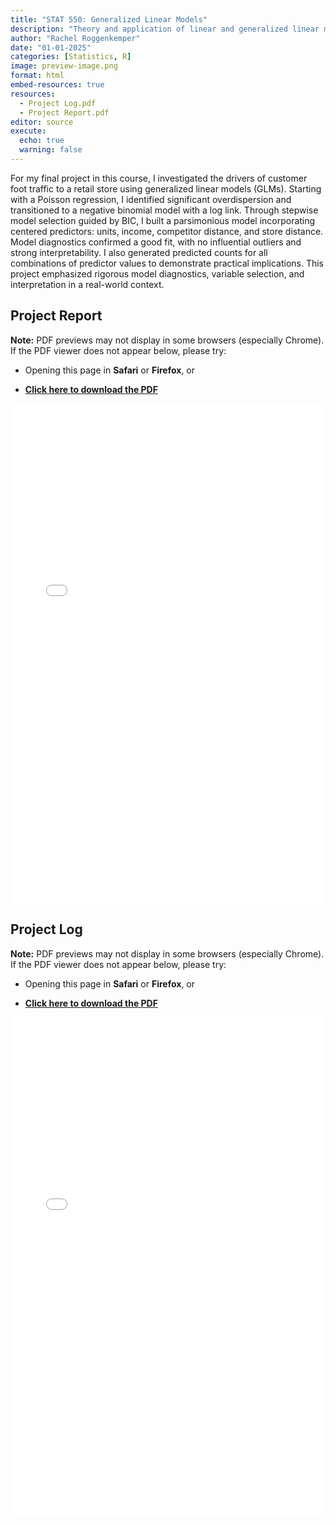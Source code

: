 ```yaml
---
title: "STAT 550: Generalized Linear Models"
description: "Theory and application of linear and generalized linear models (GLMs). Logistic regression, nominal and ordinal responses, Poisson GLMs, correlated responses, random and mixed effects models, Bayesian GLMs, model selection and model checking."
author: "Rachel Roggenkemper"
date: "01-01-2025"
categories: [Statistics, R]
image: preview-image.png
format: html
embed-resources: true
resources: 
  - Project Log.pdf
  - Project Report.pdf
editor: source
execute: 
  echo: true
  warning: false
---
```


For my final project in this course, I investigated the drivers of customer foot traffic to a retail store using generalized linear models (GLMs). Starting with a Poisson regression, I identified significant overdispersion and transitioned to a negative binomial model with a log link. Through stepwise model selection guided by BIC, I built a parsimonious model incorporating centered predictors: units, income, competitor distance, and store distance. Model diagnostics confirmed a good fit, with no influential outliers and strong interpretability. I also generated predicted counts for all combinations of predictor values to demonstrate practical implications. This project emphasized rigorous model diagnostics, variable selection, and interpretation in a real-world context.


## Project Report

**Note:** PDF previews may not display in some browsers (especially Chrome). If the PDF viewer does not appear below, please try:

- Opening this page in **Safari** or **Firefox**, or  

- **[Click here to download the PDF](Project Report.pdf)**

```{=html}
<iframe src="Project Report.pdf" width="100%" height="800px" style="border: none;"></iframe>
```



## Project Log

**Note:** PDF previews may not display in some browsers (especially Chrome). If the PDF viewer does not appear below, please try:

- Opening this page in **Safari** or **Firefox**, or  

- **[Click here to download the PDF](Project Log.pdf)**

```{=html}
<iframe src="Project Log.pdf" width="100%" height="800px" style="border: none;"></iframe>
```


